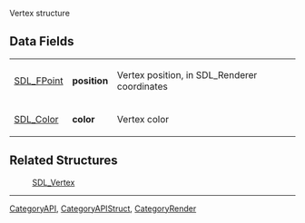 Vertex structure

== Data Fields ==
{|
|[[SDL_FPoint]]
|'''position'''
|Vertex position, in SDL_Renderer coordinates
|-
|[[SDL_Color]]
|'''color'''
|Vertex color
|}

== Related Structures ==
:[[SDL_Vertex]]

----
[[CategoryAPI]], [[CategoryAPIStruct]], [[CategoryRender]]